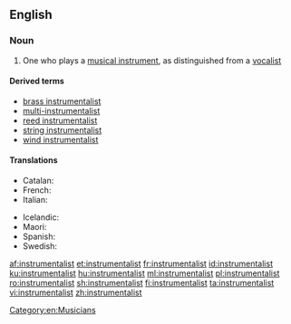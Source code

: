 ==English==

===Noun===
{{en-noun}}

# One who plays a [[musical instrument]], as distinguished from a [[vocalist]]

====Derived terms====
* [[brass instrumentalist]]
* [[multi-instrumentalist]]
* [[reed instrumentalist]]
* [[string instrumentalist]]
* [[wind instrumentalist]]

====Translations====
{{trans-top|one who plays a musical instrument}}
* Catalan: {{t|ca|instrumentista|m|f}}
* French: {{t+|fr|instrumentiste|m|f}}
* Italian: {{t+|it|strumentista|m|f}}
{{trans-mid}}
* Icelandic: {{t|is|hljóðfæraleikari|m}}
* Maori: {{t|mi|kaiwhakatangi}}
* Spanish: {{t|es|instrumentista|m|f}}
* Swedish: {{t|sv|instrumentalist|c}}
{{trans-bottom}}

[[af:instrumentalist]]
[[et:instrumentalist]]
[[fr:instrumentalist]]
[[id:instrumentalist]]
[[ku:instrumentalist]]
[[hu:instrumentalist]]
[[ml:instrumentalist]]
[[pl:instrumentalist]]
[[ro:instrumentalist]]
[[sh:instrumentalist]]
[[fi:instrumentalist]]
[[ta:instrumentalist]]
[[vi:instrumentalist]]
[[zh:instrumentalist]]
[[Category:en:Musicians]]
